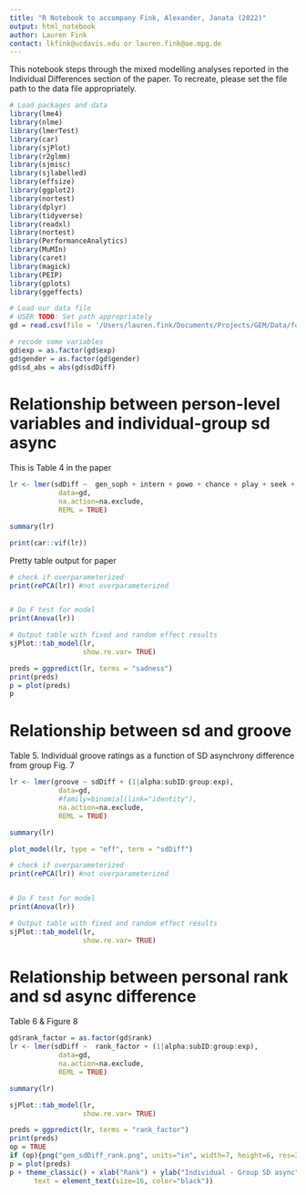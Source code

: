 ```yaml
---
title: "R Notebook to accompany Fink, Alexander, Janata (2022)"
output: html_notebook
author: Lauren Fink
contact: lkfink@ucdavis.edu or lauren.fink@ae.mpg.de
---
```


This notebook steps through the mixed modelling analyses reported in the Individual Differences section of the paper. To recreate, please set the file path to the data file appropriately.

```r
# Load packages and data
library(lme4)
library(nlme)
library(lmerTest)
library(car)
library(sjPlot)
library(r2glmm)
library(sjmisc)
library(sjlabelled)
library(effsize)
library(ggplot2)
library(nortest)
library(dplyr)
library(tidyverse)
library(readxl)
library(nortest)
library(PerformanceAnalytics)
library(MuMIn)
library(caret)
library(magick)
library(PEIP)
library(gplots)
library(ggeffects)

# Load our data file
# USER TODO: Set path appropriately
gd = read.csv(file = '/Users/lauren.fink/Documents/Projects/GEM/Data/four_all_wAllIndDiffs_long.csv', header=TRUE)

# recode some variables 
gd$exp = as.factor(gd$exp)
gd$gender = as.factor(gd$gender)
gd$sd_abs = abs(gd$sdDiff)
```


# Relationship between person-level variables and individual-group sd async
This is Table 4 in the paper
```r
lr <- lmer(sdDiff ~  gen_soph + intern + powo + chance + play + seek + care + fear + anger + sadness + (1|alpha:subID:group:exp),  
            data=gd,
            na.action=na.exclude,
            REML = TRUE)

summary(lr)

print(car::vif(lr))
```


Pretty table output for paper
```r
# check if overparameterized 
print(rePCA(lr)) #not overparameterized


# Do F test for model
print(Anova(lr))

# Output table with fixed and random effect results
sjPlot::tab_model(lr, 
                  show.re.var= TRUE) 
```


```r
preds = ggpredict(lr, terms = "sadness")
print(preds)
p = plot(preds)
p
```



# Relationship between sd and groove
Table 5. Individual groove ratings as a function of SD asynchrony difference from group
Fig. 7
```r
lr <- lmer(groove ~ sdDiff + (1|alpha:subID:group:exp), 
            data=gd,
            #family=binomial(link="identity"),
            na.action=na.exclude,
            REML = TRUE)

summary(lr)

```

```r
plot_model(lr, type = "eff", term = "sdDiff")
```

```r
# check if overparameterized 
print(rePCA(lr)) #not overparameterized


# Do F test for model
print(Anova(lr))

# Output table with fixed and random effect results
sjPlot::tab_model(lr, 
                  show.re.var= TRUE) 
```



# Relationship between personal rank and sd async difference
Table 6 & Figure 8

```r
gd$rank_factor = as.factor(gd$rank)
lr <- lmer(sdDiff ~  rank_factor + (1|alpha:subID:group:exp), 
            data=gd,
            na.action=na.exclude,
            REML = TRUE)

summary(lr)
```

```r
sjPlot::tab_model(lr, 
                  show.re.var= TRUE) 

preds = ggpredict(lr, terms = "rank_factor")
print(preds)
op = TRUE
if (op){png("gem_sdDiff_rank.png", units="in", width=7, height=6, res=300)}
p = plot(preds)
p + theme_classic() + xlab("Rank") + ylab("Individual - Group SD async") + theme(
      text = element_text(size=16, color="black"))
```
